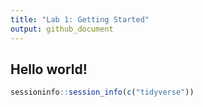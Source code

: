 ```yaml
---
title: "Lab 1: Getting Started"
output: github_document
---
```

## Hello world!
```r
sessioninfo::session_info(c("tidyverse"))
```

